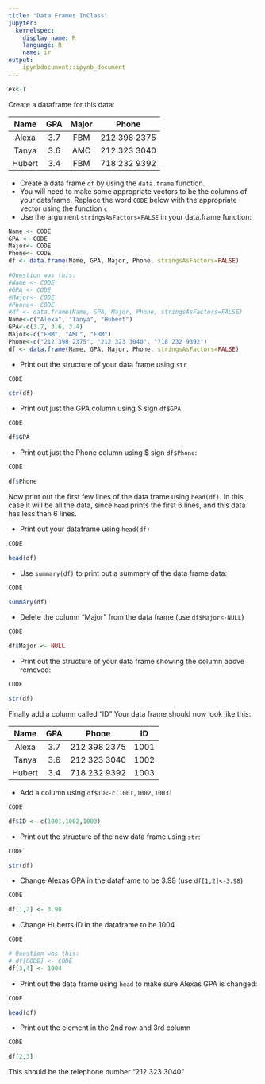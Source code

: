 ```yaml
---
title: "Data Frames InClass"
jupyter:
  kernelspec:
    display_name: R
    language: R
    name: ir
output:
    ipynbdocument::ipynb_document
---
```


```r
ex<-T
```

Create a dataframe for this data:

|  Name  |  GPA | Major |  Phone    |
|:------:|:----:|:---:|:------------:|
| Alexa |  3.7 | FBM | 212 398 2375 |
| Tanya |  3.6 | AMC | 212 323 3040 |
| Hubert |  3.4 | FBM | 718 232 9392 |

- Create a data frame `df` by using the `data.frame` function. 
- You will need to make some appropriate vectors to be the columns of your dataframe. Replace the word `CODE` below with the appropriate vector using the function `c` 
- Use the argument `stringsAsFactors=FALSE` in your data.frame function:

```r
Name <- CODE
GPA <- CODE
Major<- CODE
Phone<- CODE
df <- data.frame(Name, GPA, Major, Phone, stringsAsFactors=FALSE)
```
```r
#Question was this:
#Name <- CODE
#GPA <- CODE
#Major<- CODE
#Phone<- CODE
#df <- data.frame(Name, GPA, Major, Phone, stringsAsFactors=FALSE)
Name<-c("Alexa", "Tanya", "Hubert")
GPA<-c(3.7, 3.6, 3.4)
Major<-c("FBM", "AMC", "FBM")
Phone<-c("212 398 2375", "212 323 3040", "718 232 9392")
df <- data.frame(Name, GPA, Major, Phone, stringsAsFactors=FALSE)
```

- Print out the structure of your data frame using `str`

```r
CODE
```
```r
str(df)
```

- Print out just the GPA column using $ sign `df$GPA`  

```r
CODE
```
```r
df$GPA
```


- Print out just the Phone column using $ sign `df$Phone`:  

```r
CODE
```
```r
df$Phone
```
Now print out the first few lines of the data frame using `head(df)`. In this case it will be all the data, since `head` prints the first 6 lines, and this data has less than 6 lines.

- Print out your dataframe using `head(df)`

```r
CODE
```
```r
head(df)
```

- Use `summary(df)` to print out a summary of the data frame data:

```r
CODE
```
```r
summary(df)
```

- Delete the column "Major" from the data frame (use `df$Major<-NULL`)

```r
CODE
```
```r
df$Major <- NULL
```

- Print out the structure of your data frame showing the column above removed: 

```r
CODE
```
```r
str(df)
```

Finally add a column called "ID" 
Your data frame should now look like this:  

|  Name  |  GPA |  Phone       | ID  |
|:------:|:----:|:------------:|:---:|
| Alexa |  3.7 | 212 398 2375 | 1001 |
| Tanya |  3.6 | 212 323 3040 | 1002 |
| Hubert |  3.4 | 718 232 9392 | 1003 |


- Add a column using `df$ID<-c(1001,1002,1003)`

```r
CODE
```
```r
df$ID <- c(1001,1002,1003)
```

- Print out the structure of the new data frame using `str`:

```r
CODE
```
```r
str(df)
```

- Change Alexas GPA in the dataframe to be 3.98 (use `df[1,2]<-3.98`)

```r
CODE
```
```r
df[1,2] <- 3.98
```

- Change Huberts ID in the dataframe to be 1004

```r
CODE
```
```r
# Question was this: 
# df[CODE] <- CODE
df[3,4] <- 1004 
```

- Print out the data frame using `head` to make sure Alexas GPA is changed:

```r
CODE
```
```r
head(df)
```

- Print out the element in the 2nd row and 3rd column 

```r
CODE
```
```r
df[2,3]
```

This should be the telephone number "212 323 3040"
